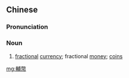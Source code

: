 {{also|辅币}}
==Chinese==
{{zh-forms|s=辅币}}

===Pronunciation===
{{zh-pron
|m=fǔbì
|cat=n
}}

===Noun===
{{zh-noun}}

# [[fractional]] [[currency]]; fractional [[money]]; [[coin]]s

{{zh-cat|Finance}}

[[mg:輔幣]]
